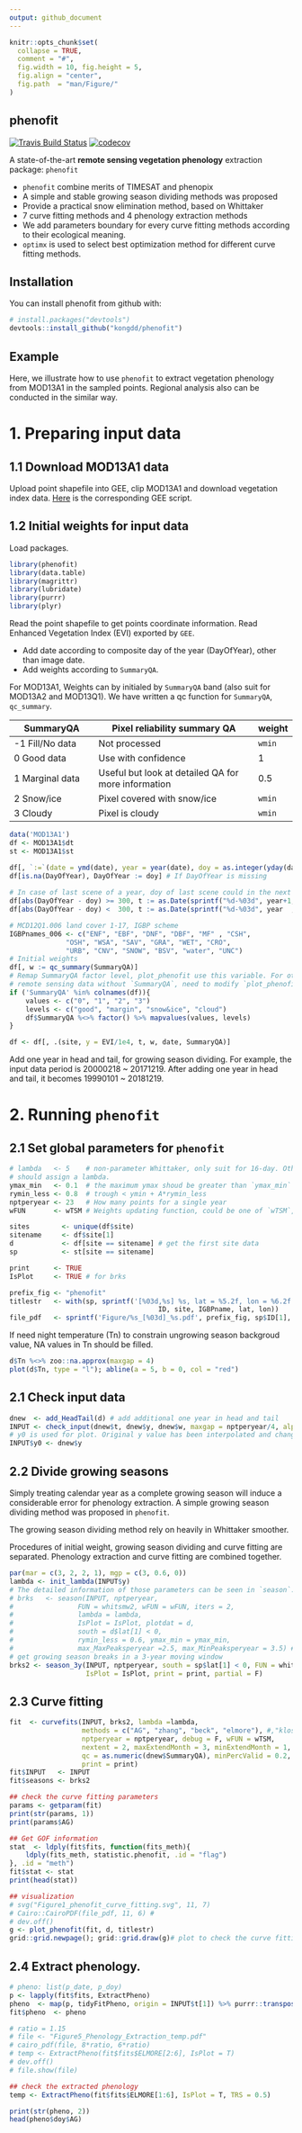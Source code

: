 ```yaml
---
output: github_document
---
```


<!-- README.md is generated from README.Rmd. Please edit that file -->

```r
knitr::opts_chunk$set(
  collapse = TRUE,
  comment = "#",
  fig.width = 10, fig.height = 5,
  fig.align = "center",
  fig.path  = "man/Figure/"
)
```
## phenofit  
[![Travis Build Status](https://travis-ci.org/kongdd/phenofit.svg?branch=master)](https://travis-ci.org/kongdd/phenofit)
[![codecov](https://codecov.io/gh/kongdd/phenofit/branch/master/graph/badge.svg)](https://codecov.io/gh/kongdd/phenofit)

A state-of-the-art **remote sensing vegetation phenology** extraction package: `phenofit`

 - `phenofit` combine merits of TIMESAT and phenopix
 - A simple and stable growing season dividing methods was proposed
 - Provide a practical snow elimination method, based on Whittaker
 - 7 curve fitting methods and 4 phenology extraction methods
 - We add parameters boundary for every curve fitting methods according to their ecological meaning.
 - `optimx` is used to select best optimization method for different curve fitting methods.

## Installation

You can install phenofit from github with:

```r
# install.packages("devtools")
devtools::install_github("kongdd/phenofit")
```

## Example

Here, we illustrate how to use `phenofit` to extract vegetation phenology from 
MOD13A1 in the sampled points. Regional analysis also can be conducted in the 
similar way.

# 1. Preparing input data

## 1.1 Download MOD13A1 data

Upload point shapefile into GEE, clip MOD13A1 and download vegetation index
data. [Here](https://code.earthengine.google.com/ee3ec39cf3061374dab435c358d008a3) is the corresponding GEE script. 

## 1.2 Initial weights for input data

Load packages.
```r
library(phenofit)
library(data.table)
library(magrittr)
library(lubridate)
library(purrr)
library(plyr)
```

Read the point shapefile to get points coordinate information. Read Enhanced 
Vegetation Index (EVI) exported by `GEE`.

- Add date according to composite day of the year (DayOfYear), other than image date.
- Add weights according to `SummaryQA`. 

For MOD13A1, Weights can by initialed by `SummaryQA` band (also suit for 
MOD13A2 and MOD13Q1). We have written a qc function for `SummaryQA`, `qc_summary`.

SummaryQA      | Pixel reliability summary QA | weight
---------------| ---------------------------- | ------
-1 Fill/No data| Not processed                | `wmin`
0 Good data    | Use with confidence          | 1
1 Marginal data| Useful but look at detailed QA for more information | 0.5
2 Snow/ice     | Pixel covered with snow/ice  | `wmin`
3 Cloudy       | Pixel is cloudy              | `wmin`

```r
data('MOD13A1')
df <- MOD13A1$dt
st <- MOD13A1$st

df[, `:=`(date = ymd(date), year = year(date), doy = as.integer(yday(date)))]
df[is.na(DayOfYear), DayOfYear := doy] # If DayOfYear is missing
    
# In case of last scene of a year, doy of last scene could in the next year
df[abs(DayOfYear - doy) >= 300, t := as.Date(sprintf("%d-%03d", year+1, DayOfYear), "%Y-%j")] # last scene
df[abs(DayOfYear - doy) <  300, t := as.Date(sprintf("%d-%03d", year  , DayOfYear), "%Y-%j")]

# MCD12Q1.006 land cover 1-17, IGBP scheme
IGBPnames_006 <- c("ENF", "EBF", "DNF", "DBF", "MF" , "CSH", 
              "OSH", "WSA", "SAV", "GRA", "WET", "CRO", 
              "URB", "CNV", "SNOW", "BSV", "water", "UNC")
# Initial weights
df[, w := qc_summary(SummaryQA)]
# Remap SummaryQA factor level, plot_phenofit use this variable. For other 
# remote sensing data without `SummaryQA`, need to modify `plot_phenofit`
if ('SummaryQA' %in% colnames(df)){
    values <- c("0", "1", "2", "3")
    levels <- c("good", "margin", "snow&ice", "cloud")
    df$SummaryQA %<>% factor() %>% mapvalues(values, levels)
}

df <- df[, .(site, y = EVI/1e4, t, w, date, SummaryQA)]
```

Add one year in head and tail, for growing season dividing. For example, the 
input data period is 20000218 ~ 20171219. After adding one year in head and 
tail, it becomes 19990101 ~ 20181219. 

# 2. Running `phenofit`
## 2.1 Set global parameters for `phenofit`

```r
# lambda   <- 5    # non-parameter Whittaker, only suit for 16-day. Other time-scale
# should assign a lambda.
ymax_min   <- 0.1  # the maximum ymax shoud be greater than `ymax_min` 
rymin_less <- 0.8  # trough < ymin + A*rymin_less
nptperyear <- 23   # How many points for a single year
wFUN       <- wTSM # Weights updating function, could be one of `wTSM`, 'wBisquare', `wChen` and `wSELF`. 

sites        <- unique(df$site)
sitename     <- df$site[1]
d            <- df[site == sitename] # get the first site data
sp           <- st[site == sitename]

print      <- TRUE
IsPlot     <- TRUE # for brks

prefix_fig <- "phenofit"
titlestr   <- with(sp, sprintf('[%03d,%s] %s, lat = %5.2f, lon = %6.2f',
                                     ID, site, IGBPname, lat, lon))
file_pdf   <- sprintf('Figure/%s_[%03d]_%s.pdf', prefix_fig, sp$ID[1], sp$site[1])
```

If need night temperature (Tn) to constrain ungrowing season backgroud value, NA 
values in Tn should be filled.
```r
d$Tn %<>% zoo::na.approx(maxgap = 4)
plot(d$Tn, type = "l"); abline(a = 5, b = 0, col = "red")
```

## 2.1 Check input data
```r
dnew  <- add_HeadTail(d) # add additional one year in head and tail
INPUT <- check_input(dnew$t, dnew$y, dnew$w, maxgap = nptperyear/4, alpha = 0.02, wmin = 0.2)
# y0 is used for plot. Original y value has been interpolated and changed.
INPUT$y0 <- dnew$y 
```

## 2.2 Divide growing seasons

Simply treating calendar year as a complete growing season will induce a considerable error for phenology extraction. A simple growing season dividing method was proposed in `phenofit`.

The growing season dividing method rely on heavily in Whittaker smoother. 

Procedures of initial weight, growing season dividing and curve fitting are separated. Phenology extraction and curve fitting are combined together.

```r
par(mar = c(3, 2, 2, 1), mgp = c(3, 0.6, 0))
lambda <- init_lambda(INPUT$y)
# The detailed information of those parameters can be seen in `season`.
# brks   <- season(INPUT, nptperyear,
#                FUN = whitsmw2, wFUN = wFUN, iters = 2,
#                lambda = lambda,
#                IsPlot = IsPlot, plotdat = d,
#                south = d$lat[1] < 0,
#                rymin_less = 0.6, ymax_min = ymax_min,
#                max_MaxPeaksperyear =2.5, max_MinPeaksperyear = 3.5) #, ...
# get growing season breaks in a 3-year moving window
brks2 <- season_3y(INPUT, nptperyear, south = sp$lat[1] < 0, FUN = whitsmw2,
                   IsPlot = IsPlot, print = print, partial = F)
```

## 2.3 Curve fitting
```r
fit  <- curvefits(INPUT, brks2, lambda =lambda,
                  methods = c("AG", "zhang", "beck", "elmore"), #,"klos",, 'Gu'
                  nptperyear = nptperyear, debug = F, wFUN = wTSM,
                  nextent = 2, maxExtendMonth = 3, minExtendMonth = 1,
                  qc = as.numeric(dnew$SummaryQA), minPercValid = 0.2,
                  print = print)
fit$INPUT   <- INPUT
fit$seasons <- brks2

## check the curve fitting parameters
params <- getparam(fit)
print(str(params, 1))
print(params$AG)

## Get GOF information
stat  <- ldply(fit$fits, function(fits_meth){
    ldply(fits_meth, statistic.phenofit, .id = "flag")
}, .id = "meth")
fit$stat <- stat
print(head(stat))

## visualization
# svg("Figure1_phenofit_curve_fitting.svg", 11, 7)
# Cairo::CairoPDF(file_pdf, 11, 6) #
# dev.off()
g <- plot_phenofit(fit, d, titlestr)
grid::grid.newpage(); grid::grid.draw(g)# plot to check the curve fitting
```

## 2.4 Extract phenology.
```r
# pheno: list(p_date, p_doy)
p <- lapply(fit$fits, ExtractPheno)
pheno  <- map(p, tidyFitPheno, origin = INPUT$t[1]) %>% purrr::transpose()
fit$pheno  <- pheno

# ratio = 1.15
# file <- "Figure5_Phenology_Extraction_temp.pdf"
# cairo_pdf(file, 8*ratio, 6*ratio)
# temp <- ExtractPheno(fit$fits$ELMORE[2:6], IsPlot = T)
# dev.off()
# file.show(file)

## check the extracted phenology
temp <- ExtractPheno(fit$fits$ELMORE[1:6], IsPlot = T, TRS = 0.5)

print(str(pheno, 2))
head(pheno$doy$AG)
```
